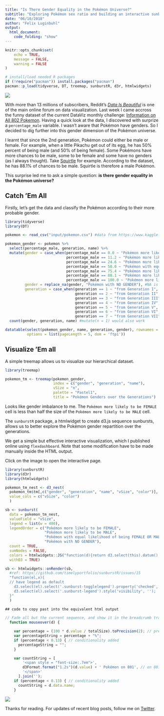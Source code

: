 ```yaml
---
title: "Is There Gender Equality in the Pokémon Universe?"
subtitle: "Exploring Pokémon sex ratio and building an interactive sunburst diagram."
date: "06/10/2018"
author: "Felix Luginbuhl"
output: 
  html_document:
    code_folding: "show"
---
```


```r
knitr::opts_chunk$set(
	echo = TRUE,
	message = FALSE,
	warning = FALSE
)

# install/load needed R packages
if (!require("pacman")) install.packages("pacman")
pacman::p_load(tidyverse, DT, treemap, sunburstR, d3r, htmlwidgets)
```

[![](https://felixluginbuhl.com/dataisbeautiful/pokemon_genders.png)](https://felixluginbuhl.com/dataisbeautiful/pokemon_genders.html)

With more than 13 millions of subscribers, Reddit's *[Data Is
Beautiful](https://www.reddit.com/r/dataisbeautiful/comments/9cuzs3/battle_dataviz_battle_for_the_month_of_september/)* is one of the main online forum on data visualization. Last week I came accross the funny dataset of the current DataViz
monthly challenge: [Information on All 802
Pokemon](https://www.kaggle.com/rounakbanik/pokemon). Having a quick
look at the data, I discovered with surprize a
`percentage_male` variable. I wasn’t aware that Pokémon have genders. So
I decided to dig further into this gender dimension of the Pokémon
universe.

I learnt that since the 2nd generation, Pokémon could either be male
or female. For example, when a little Pikachu get out of its egg, he has
50% percent of being male (and 50% of being female). Some Pokémons have
more chances to be male, some to be female and some have no genders (as
I always thought). Take
[Squirtle](https://en.wikipedia.org/wiki/Squirtle) for example.
According to the dataset, he has 88.1% of chances to be male. Squirtle
is therefore a male Pokémon.

This surprise led me to ask a simple question: **is there gender
equality in the Pokémon universe?**

## Catch ’Em All

Firstly, let’s get the data and classify the Pokémon according to their more probable gender.

```r
library(tidyverse)
library(DT)

pokemon <- read_csv("input/pokemon.csv") #data from https://www.kaggle.com/rounakbanik/pokemon

pokemon_gender <- pokemon %>%
  select(percentage_male, generation, name) %>%
  mutate(gender = case_when(percentage_male == 0.0 ~ "Pokémon more likely to be FEMALE",
                            percentage_male == 11.2 ~ "Pokémon more likely to be FEMALE",
                            percentage_male == 24.6 ~ "Pokémon more likely to be FEMALE",
                            percentage_male == 50.0 ~ "Pokémon with equal likelihood of being FEMALE OR MALE",
                            percentage_male == 75.4 ~ "Pokémon more likely to be MALE",
                            percentage_male == 88.1 ~ "Pokémon more likely to be MALE",
                            percentage_male == 100.0 ~ "Pokémon more likely to be MALE"),
         gender = replace_na(gender, "Pokémon with NO GENDER"), #NA is for genderless
         generation = case_when(generation == 1 ~ "from Generation I",
                                generation == 2 ~ "from Generation II",
                                generation == 3 ~ "from Generation III",
                                generation == 4 ~ "from Generation IV",
                                generation == 5 ~ "from Generation V",
                                generation == 6 ~ "from Generation VI",
                                generation == 7 ~ "from Generation VII")) %>%
  count(gender, generation, name) #mutate(n = 1) would also work

datatable(select(pokemon_gender, name, generation, gender), rownames = FALSE, 
          options = list(pageLength = 5, dom = 'ftpi'))
```

## Visualize ’Em all

A simple treemap allows us to visualize our hierarchical dataset.

```r
library(treemap)

pokemon_tm <- treemap(pokemon_gender,
                      index = c("gender", "generation", "name"),
                      vSize = "n",
                      palette = "Pastel1",
                      title = "Pokémon Genders over the Generations")
```

Looks like gender imbalance to me. The `Pokémon more likely to be
FEMALE` cell is less than half the size of the `Pokémon more likely to
be MALE` cell.

The `sunburstR` package, a htmlwidget to create d3.js sequence
sunbursts, allows us to better explore the Pokémon gender repartition
over the generations.

We get a simple but effective interactive visualization, which I published online using `flexdashboard`. Note that some modification have to be made manually inside the HTML output. 

Click on the image to open the interactive page.

```r
library(sunburstR)
library(d3r)
library(htmlwidgets)

pokemon_tm_nest <- d3_nest(
  pokemon_tm$tm[,c("gender", "generation", "name", "vSize", "color")],
  value_cols = c("vSize", "color")
  )

sb <- sunburst(
  data = pokemon_tm_nest,
  valueField = "vSize",
  legend = list(w = 400),
  legendOrder = c("Pokémon more likely to be FEMALE", 
                  "Pokémon more likely to be MALE", 
                  "Pokémon with equal likelihood of being FEMALE OR MALE",
                  "Pokémon with NO GENDER"),
  count = TRUE,
  sumNodes = FALSE,
  colors = htmlwidgets::JS("function(d){return d3.select(this).datum().data.color;}"),
  withD3 = TRUE)

sb <- htmlwidgets::onRender(sb,
  #ref: https://github.com/timelyportfolio/sunburstR/issues/15
  "function(el,x){
  // have legend as default
    d3.select(el).select('.sunburst-togglelegend').property('checked', true);
    d3.select(el).select('.sunburst-legend').style('visibility', '');
  }"
  )
```

```js
## code to copy past into the equivalent html output

// Fade all but the current sequence, and show it in the breadcrumb trail.
  function mouseover(d) {

    var percentage = (100 * d.value / totalSize).toPrecision(2); // precision 2 - lgnbhl mod
    var percentageString = percentage + "%";
    if (percentage < 0.13) { // conditionality added
      percentageString = "";
    }

    var countString = [
        '<span style = "font-size:.7em">',
        d3Format.format("1.2s")(d.value) + ' Pokémon on 801', // on 801 Pokémon
        '</span>'
      ].join('');
    if (percentage < 0.13) { // conditionality added
      countString = d.data.name;
    }
```

[![](https://felixluginbuhl.com/dataisbeautiful/pokemon_genders.png)](https://felixluginbuhl.com/dataisbeautiful/pokemon_genders.html)

Thanks for reading. For updates of recent blog posts, follow me on [Twitter](https://twitter.com/lgnbhl).
